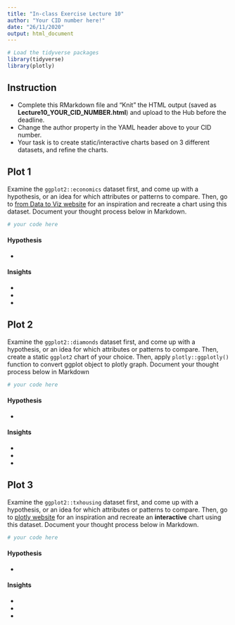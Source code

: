 ```yaml
---
title: "In-class Exercise Lecture 10"
author: "Your CID number here!"
date: "26/11/2020"
output: html_document
---
```


```r
# Load the tidyverse packages
library(tidyverse)
library(plotly)
```

## Instruction

* Complete this RMarkdown file and "Knit" the HTML output (saved as **Lecture10_YOUR_CID_NUMBER.html**) and upload to the Hub before the deadline.
* Change the author property in the YAML header above to your CID number. 
* Your task is to create static/interactive charts based on 3 different datasets, and refine the charts.


## Plot 1
Examine the `ggplot2::economics` dataset first, and come up with a hypothesis, or an idea for which attributes or patterns to compare. Then, go to [from Data to Viz website](https://www.data-to-viz.com) for an inspiration and recreate a chart using this dataset. Document your thought process below in Markdown.

```r
# your code here

```

#### Hypothesis
*

#### Insights
*
*
*

## Plot 2
Examine the `ggplot2::diamonds` dataset first, and come up with a hypothesis, or an idea for which attributes or patterns to compare. Then, create a static `ggplot2` chart of your choice. Then, apply `plotly::ggplotly()` function to convert ggplot object to plotly graph. Document your thought process below in Markdown

```r
# your code here

```

#### Hypothesis
*

#### Insights
*
*
*

## Plot 3 
Examine the `ggplot2::txhousing` dataset first, and come up with a hypothesis, or an idea for which attributes or patterns to compare. Then, go to [plotly website](https://plotly.com/r/) for an inspiration and recreate an **interactive** chart using this dataset. Document your thought process below in Markdown.


```r
# your code here


```

#### Hypothesis
*

#### Insights
*
*
*
